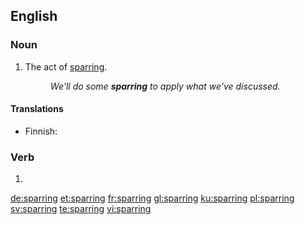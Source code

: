 ==English==

===Noun===
{{en-noun}}

# The act of [[spar]]ring.
#: ''We'll do some '''sparring''' to apply what we've discussed.''

====Translations====
{{trans-top|act of sparring}}
* Finnish: {{t|fi|sparraus}}
{{trans-mid}}
{{trans-bottom}}

===Verb===
{{head|en|present participle}}

# {{present participle of|spar|lang=en|nocat=1}}

[[de:sparring]]
[[et:sparring]]
[[fr:sparring]]
[[gl:sparring]]
[[ku:sparring]]
[[pl:sparring]]
[[sv:sparring]]
[[te:sparring]]
[[vi:sparring]]